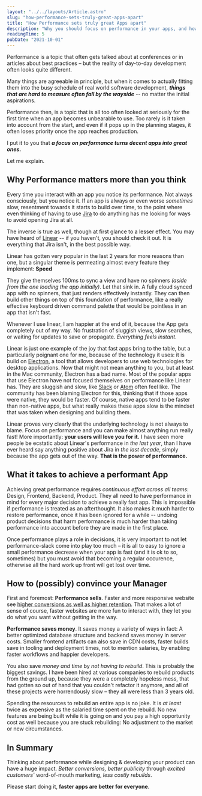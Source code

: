 ```yaml
---
layout: "../../layouts/Article.astro"
slug: "how-performance-sets-truly-great-apps-apart"
title: "How Performance sets truly great Apps apart"
description: "Why you should focus on performance in your apps, and how to convince your manager to let you."
readingTime: 5
pubDate: "2021-10-01"
---
```


Performance is a topic that often gets talked about at conferences or in articles about best practices – but the reality of day-to-day development often looks quite different.

Many things are agreeable in principle, but when it comes to actually fitting them into the busy schedule of real world software development, _**things that are hard to measure often fall by the wayside**_ -- no matter the initial aspirations.

Performance then, is a topic that is all too often looked at seriously for the first time when an app becomes unbearable to use. Too rarely is it taken into account from the start, and even if it pops up in the planning stages, it often loses priority once the app reaches production.

I put it to you that _**a focus on performance turns decent apps into great ones.**_

Let me explain.

## Why Performance matters more than you think

Every time you interact with an app you notice its performance. Not always consciously, but you notice it. If an app is always or even worse _sometimes_ slow, resentment towards it starts to build over time, to the point where even thinking of having to use [Jira](https://www.atlassian.com/software/jira) to do anything has me looking for ways to avoid opening Jira at all.

The inverse is true as well, though at first glance to a lesser effect. You may have heard of [Linear](https://linear.app) -- if you haven't, you should check it out. It is everything that Jira isn't, in the best possible way.

Linear has gotten very popular in the last 2 years for more reasons than one, but a singular theme is permeating almost every feature they implement: **Speed**

They give themselves 100ms to sync a view and have no spinners <span class="subtle">_(aside from the one loading the app initially)_</span>. Let that sink in. A fully cloud synced app with no spinners, that just renders effectively instantly. They can then build other things on top of this foundation of performance, like a really effective keyboard driven command palette that would be pointless in an app that isn't fast.

Whenever I use linear, I am happier at the end of it, because the App gets completely out of my way. No frustration of sluggish views, slow searches, or waiting for updates to save or propagate. _Everything feels instant_.

Linear is just one example of the joy that fast apps bring to the table, but a particularly poignant one for me, because of the technology it uses: it is build on [Electron](https://www.electronjs.org/), a tool that allows developers to use web technologies for desktop applications. Now that might not mean anything to you, but at least in the Mac community, Electron has a bad name. Most of the popular apps that use Electron have not focused themselves on performance like Linear has. They are sluggish and slow, like [Slack](https://slack.com) or [Atom](https://atom.io) often feel like. The community has been blaming Electron for this, thinking that if those apps were native, they would be faster. Of course, native apps tend to be faster than non-native apps, but what really makes these apps slow is the mindset that was taken when designing and building them.

Linear proves very clearly that the underlying technology is not always to blame. Focus on performance and you can make almost anything run really fast! More importantly: **your users will love you for it.** I have seen more people be ecstatic about Linear's performance in _the last year_, than I have ever heard say anything positive about Jira in _the last decade_, simply because the app gets out of the way. **That is the power of performance.**

## What it takes to achieve a performant App

Achieving great performance requires _continuous effort across all teams_: Design, Frontend, Backend, Product. They all need to have performance in mind for every major decision to achieve a really fast app. This is impossible if performance is treated as an afterthought. It also makes it much harder to restore performance, once it has been ignored for a while -- undoing product decisions that harm performance is much harder than taking performance into account before they are made in the first place.

Once performance plays a role in decisions, it is very important to not let performance-slack come into play too much – it is all to easy to ignore a small performance decrease when your app is fast (and it is ok to so, sometimes) but you must avoid that becoming a regular occurence, otherwise all the hard work up front will get lost over time.

## How to (possibly) convince your Manager

First and foremost: **Performance sells**. Faster and more responsive website see [higher conversions as well as higher retention](https://blog.hubspot.com/marketing/page-load-time-conversion-rates). That makes a lot of sense of course, faster websites are more fun to interact with, they let you do what you want without getting in the way.

**Performance saves money**. It saves money a variety of ways in fact: A better optimized database structure and backend saves money in server costs. Smaller frontend artifacts can also save in CDN costs, faster builds save in tooling and deployment times, not to mention salaries, by enabling faster workflows and happier developers.

You also save _money and time_ by _not having to rebuild_. This is probably the biggest savings. I have been hired at various companies to rebuild products from the ground up, because they were a completely hopeless mess, that had gotten so out of hand that you couldn't refactor it anymore, and all of these projects were horrendously slow – they all were less than 3 years old.

Spending the resources to rebuild an entire app is no joke. It is _at least_ twice as expensive as the salaried time spent on the rebuild. No new features are being built while it is going on and you pay a high opportunity cost as well because you are stuck rebuilding: No adjustment to the market or new circumstances.

## In Summary

Thinking about performance while designing & developing your product can have a huge impact. _Better conversions, better publicity_ through _excited customers'_ word-of-mouth marketing, _less costly rebuilds_.

Please start doing it, **faster apps are better for everyone**.
